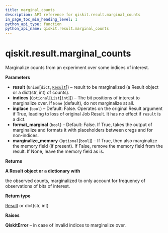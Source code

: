 ```yaml
---
title: marginal_counts
description: API reference for qiskit.result.marginal_counts
in_page_toc_min_heading_level: 1
python_api_type: function
python_api_name: qiskit.result.marginal_counts
---
```


# qiskit.result.marginal\_counts

<Function id="qiskit.result.marginal_counts" github="https://github.com/qiskit/qiskit/tree/stable/0.23/qiskit/result/utils.py" signature="marginal_counts(result, indices=None, inplace=False, format_marginal=False, marginalize_memory=True)">
  Marginalize counts from an experiment over some indices of interest.

  **Parameters**

  *   **result** (`Union`\[`dict`, [`Result`](qiskit.result.Result "qiskit.result.result.Result")]) – result to be marginalized (a Result object or a dict(str, int) of counts).
  *   **indices** (`Optional`\[`List`\[`int`]]) – The bit positions of interest to marginalize over. If `None` (default), do not marginalize at all.
  *   **inplace** (`bool`) – Default: False. Operates on the original Result argument if True, leading to loss of original Job Result. It has no effect if `result` is a dict.
  *   **format\_marginal** (`bool`) – Default: False. If True, takes the output of marginalize and formats it with placeholders between cregs and for non-indices.
  *   **marginalize\_memory** (`Optional`\[`bool`]) – If True, then also marginalize the memory field (if present). If False, remove the memory field from the result. If None, leave the memory field as is.

  **Returns**

  **A Result object or a dictionary with**

  the observed counts, marginalized to only account for frequency of observations of bits of interest.

  **Return type**

  [Result](qiskit.result.Result "qiskit.result.Result") or dict(str, int)

  **Raises**

  **QiskitError** – in case of invalid indices to marginalize over.
</Function>

